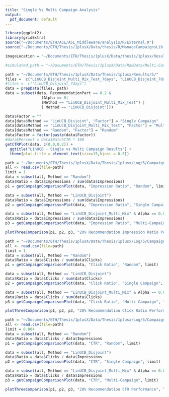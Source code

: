 ```yaml
---
title: "Single Vs Multi Campaign Analysis"
output:
  pdf_document: default
---
```


```r
library(ggplot2)
library(gridExtra)
source("~/Documents/ETH/ASL/ASL_Middleware/analysis/R/External.R")
source("~/Documents/ETH/Thesis/1plusX/Data/thesis/R/ManageCampaignsLib.R")

imageLocation = "~/Documents/ETH/Thesis/1plusX/Data/thesis/1plusx/Results/Images/Multi-Campaign/"

#simulated_path = "~/Documents/ETH/Thesis/1plusX/Data/RawData/Multi-Campaign/Processed/all_simulated_impressions.csv"
```

```r
path = "~/Documents/ETH/Thesis/1plusX/Data/Thesis/1plusx/Results/5/"
files =  c("LinUCB_Disjoint_Multi_Mix_Test_7days", "LinUCB_Disjoint_7days",  "Random_7days")
#files =  c("LinUCB_Disjoint_7days")
data = prepData(files, path)
data = subset(data, RecommendationPart == 0.2 & 
                (Alpha == 0|
                (Method == "LinUCB_Disjoint_Multi_Mix_Test") |
                ( Method == "LinUCB_Disjoint")))

data$Factor = ""
data[data$Method == "LinUCB_Disjoint", "Factor"] = "Single Campaign"
data[data$Method == "LinUCB_Disjoint_Multi_Mix_Test", "Factor"] = "Multi-Campaign"
data[data$Method == "Random", "Factor"] = "Random"
data$Factor = factor(paste(data$Factor))
#data$Percent = data$BatchCTR * 100
getCTRPlot(data, c(0.0,0.2)) + 
  ggtitle("LinUCB - Single vs Multi Campaign Results") +
  theme(plot.title = element_text(size=15,hjust = 0.5))
```

```r

path = "~/Documents/ETH/Thesis/1plusX/Data/Thesis/1plusx/Log/5/Campaign_Log_7days.csv"
all <- read.csv(file=path)
limit = 1
data = subset(all, Method == "Random")
data$Ratio = data$Impressions / sum(data$Impressions)
p1 = getCampaignComparisonPlot(data, "Impression Ratio", "Random", limit) 

data = subset(all, Method == "LinUCB_Disjoint")
data$Ratio = data$Impressions / sum(data$Impressions)
p2 = getCampaignComparisonPlot(data, "Impression Ratio", "Single Campaign", limit) 

data = subset(all, Method == "LinUCB_Disjoint_Multi_Mix" & Alpha == 0.001)
data$Ratio = data$Impressions / sum(data$Impressions)
p3 = getCampaignComparisonPlot(data, "Impression Ratio", "Multi-Campaign", limit) 

plotThreeComparison(p1, p2, p3, "20% Recommendation Impression Ratio Performance", TRUE, paste(imageLocation, "S_VS_Multi_ImpressionRatioPerCampaign.png", sep=""))

```
```r

path = "~/Documents/ETH/Thesis/1plusX/Data/Thesis/1plusx/Log/5/Campaign_Log_7days.csv"
all <- read.csv(file=path)
limit = 1
data = subset(all, Method == "Random")
data$Ratio = data$Clicks / sum(data$Clicks)
p1 = getCampaignComparisonPlot(data, "Click Ratio", "Random", limit) 

data = subset(all, Method == "LinUCB_Disjoint")
data$Ratio = data$Clicks / sum(data$Clicks)
p2 = getCampaignComparisonPlot(data, "Click Ratio", "Single Campaign", limit) 

data = subset(all, Method == "LinUCB_Disjoint_Multi_Mix" & Alpha == 0.001)
data$Ratio = data$Clicks / sum(data$Clicks)
p3 = getCampaignComparisonPlot(data, "Click Ratio", "Multi-Campaign", limit) 

plotThreeComparison(p1, p2, p3, "20% Recommendation Click Ratio Performance", TRUE, paste(imageLocation, "S_VS_Multi_ClicksRatioPerCampaign.png", sep=""))

```

```r

path = "~/Documents/ETH/Thesis/1plusX/Data/Thesis/1plusx/Log/5/Campaign_Log_7days.csv"
all <- read.csv(file=path)
limit = 0.004
data = subset(all, Method == "Random")
data$Ratio = data$Clicks / data$Impressions
p1 = getCampaignComparisonPlot(data, "CTR", "Random", limit) 

data = subset(all, Method == "LinUCB_Disjoint")
data$Ratio = data$Clicks / data$Impressions
p2 = getCampaignComparisonPlot(data, "CTR", "Single Campaign", limit) 

data = subset(all, Method == "LinUCB_Disjoint_Multi_Mix" & Alpha == 0.001)
data$Ratio = data$Clicks / data$Impressions
p3 = getCampaignComparisonPlot(data, "CTR", "Multi-Campaign", limit) 

plotThreeComparison(p1, p2, p3, "20% Recommendation CTR Performance", TRUE, paste(imageLocation, "S_VS_Multi_CTRPerCampaign.png", sep=""))

```